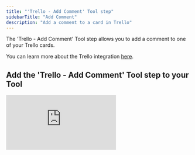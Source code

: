 ```yaml
---
title: "'Trello - Add Comment' Tool step"
sidebarTitle: "Add Comment"
description: "Add a comment to a card in Trello"
---
```


The 'Trello - Add Comment' Tool step allows you to add a comment to one of your Trello cards. 

<Note>You can learn more about the Trello integration [here](/integrations/popular-integrations/trello).</Note>

## Add the 'Trello - Add Comment' Tool step to your Tool

<div style={{ width:"100%",position:"relative",paddingTop:"56.25%" }}>
<iframe src="https://app.supademo.com/embed/https://app.supademo.com/demo/cmc8wa17t077d8qszfji77h21" frameBorder="0" title="Add the 'Trello - Add Comment' Tool step to your Tool" allow="clipboard-write" webkitallowfullscreen="true" mozallowfullscreen="true" allowfullscreen style={{ position:"absolute",top:0,left:0,width:"100%",height:"100%",border:"3px solid #5E43CE",borderRadius:"10px" }} />

</div>

You can add the 'Trello - Add Comment' Tool step to your Tool by:

1. Creating a new Tool, then searching for the 'Trello - Add Comment' Tool step
2. Click 'Expand' to see the full Tool step
3. Select or add your Trello account
4. Select the board your card is on
5. Select the card you want to add a comment to
6. Add the text that you want to add in a comment to 'Comment'
7. Click 'Run step' to run your Tool step